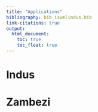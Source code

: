 ---
title: "Applications"
bibliography: bib_iswelindus.bib
link-citations: true
output:
  html_document:
    toc: true  
    toc_float: true  
---

# Indus 

# Zambezi

<!-- # Basin Delineation -->
<!-- A river basin is defined by a geographic area where all incident precipitation converted to runoff is directed towards a single outlet to the sea (or inland lake). In this work, the Indus river basin is delineated based on this hydrological definition using the [HydroBASINS](http://www.hydrosheds.org/page/hydrobasins) global dataset. HydroBASINS is a series of polygon layers that depict basin and sub-basin delineations at a global scale. Using hydrologically corrected digital elevation data from NASA's Shuttle Radar Topography Mission at 15 arc-second resolution, watersheds (or sub-basins) are delineated in a consistent manner in HydroBASINS at different scales, and a hierarchical sub-basin breakdown is created following the topological concept of the Pfafstetter coding system [@Lehner2013]. In MESSAGE-Indus, the basin is dissaggregated into sub-basins using the hierarchical breakdown to enable consistent tracking of surface water flows across the basin.  -->

<!-- Transboundary effects are a critical feature of basin management in many regions, including in the Indus where existing allocation policies (e.g., the Indus Water Treaty) are driving forces. To enable a transboundary perspective, MESSAGE-Indus further intersects the sub-basin boundaries from HydroBASINS with country administrative units from the Global Adminstrative Areas database [(GADM)](https://gadm.org/). Like HydroBASINS, GADM also features a hierarchical nesting of higher order administrative regions (e.g., provinces, districts, etc.) for some regions. The current version of MESSAGE-Indus utilizes country boundaries but also has the capabilities to zoom into the provinces of India, Pakistan and Afghanistan.  -->

<!-- The intersection of the administrative and sub-basin units results in a new classification of spatial units referred to as Basin Country Units (BCU). A reduced-form network is estimated between BCUs using flow-accumulation data from hydroBASINS at 15 arc-seconds. Namely, the direction of flow between BCUs is identified by examining the locations surrounding the maximum flow-accumulation within each BCU (i.e., the main BCU outlet) and selecting the adjacent cell within a different BCU that has greater flow-accumulation. If an adjacent cell with greater flow-accumulation can not be identified, the BCU must be an inland sink or outlet to the sea. The figure below depicts the derived BCUs and reduced form network for the Indus river basin. In total there are 24 spatial units.   -->


<!-- <center> -->
<!-- <div id="fig"> -->
<!-- ![](figures\indus_map_cmb.png) -->
<!-- <p id="figcap"> Delineation of the Indus river basin into Basin Country Units (BCU).</p> -->
<!-- </div> -->
<!-- </center> -->

<!-- <br><br> -->

<!-- # Demographics -->

<!-- MESSAGE-Indus utilizes the Shared Socioeconomic Pathways (SSP) to define demographic trajectories. The SSPs are part of a new framework that the climate change research community has adopted to facilitate the integrated analysis of future climate impacts, vulnerabilities, adaptation, and mitigation. The SSPs consist of five narratives that bridge challenges and opportunities associated with mitigation and adaptation to climate change [@ONeill2017]. Quantitative, spatially-explicit projections of population, urbanization and GDP consistent with the SSP narratives were developed in previous work [@Samir2017, @Dellink2017, @Jiang2017, @Jones2016, @Gidden2018]. These data are available at 7.5 arc-minutes covering a time span of 2010 to 2100 in decadal time-steps, and are used to parameterize socioeconomic inputs in MESSSAGE-Indus. The figure below depicts an example of the SSP projections estimated for the Indus basin delineation shown above aggregated by country for the year 2050. -->

<!-- <center> -->
<!-- <div id="fig"> -->
<!-- ![](figures\indus_barplot_ssp.png) -->
<!-- <p id="figcap"> Socioeconomic projections for the Indus basin consistent with SSP1, 2 and 5.</p> -->
<!-- </div> -->
<!-- </center> -->
<!-- <br><br> -->

<!-- # Hydro-climate -->

<!-- Hydro-climate data associated with MESSAGE-Indus is harmonized with the Community Water Model [(CWatM)](https://cwatm.github.io/). Daily run-off simulated with CWaTM is aggregated into each BCU to estimate average monthly flow into the reduced form river network introduced above. Air temperature and evapotranspiration rates are used to estimate demand intensities in the municipal sector (described in greater detail below). Evaporation rates are also used to estimate losses from reservoirs assuming a general form reservoir systems. Likewise, on-field irrigation water requirements are calculated as part of the CWaT simulation based on the modeled evapotranspiration and current cropping pattern. This data is input to MESSAGEix to define irrigation water requirements.  -->

<!-- Alternative future climate scenarios are considered by integrating hydro-climate projections consistent with the Representative Concentration Pathways (RCP) [@vanVuuren2011]. MESSAGE-Indus is thus able to explore cost-optimal pathways that adapt to climate change.  -->

<!-- Significant uncertainty is associated with the Indus hydro-climate projections. To avoid potential errors, the flows into the reduced form network are calibrated to match the historical flows considered in the Indus Water Treaty. Future climate change impacts are then imposed onto the flows by scaling the seasonal pattern changes using the projections from CWaTM. Ongoing work will consider decision-scaling methods to test a range of plausible climate futures and to identify pathways that are particular risky to Indus infrastructure planning [@Brown2012].  -->

<!-- # Demands -->

<!-- A sectoral approach is used to define demands in MESSAGE-Indus. Urban domestic, rural domestic and manufacturing water withdrawals and return-flows are exogenous parameters in the model and are estimated at 7.5 arc-minutes using the SSP demographic data described above and statistical models fit to historical national withdrawals and return-flows reported by AQUASTAT [@Parkinson2016b]. Likewise electricity demands are estimated based on statistical models fit to data from IEA, and projected forward using the SSP demographic data described above. Preliminary results aggregated across the bain are depicted below. This data will be calibrated to city- or regional-scale data in the future.  -->

<!-- <center> -->
<!-- <div id="fig"> -->
<!-- ![](figures\indus_demands.png) -->
<!-- <p id="figcap"> Projected urban and rural electricity and water demands aggregated to the basin-level.</p> -->
<!-- </div> -->
<!-- </center> -->
<!-- <br><br> -->

<!-- On-field irrigation water withdrawals are calculated with CWaTM to enable to consistent representation across the infrastructure and hydrological model. Namely, water requirements for existing crops are estimated based on growing season (kharif and rabi) using modeled evapotranspiration, crop coefficients and the soil water balance simulated in CWaTM. CWaTM also links the irrigation to groundwater recharge.These results are aggregated to the BCU-level for implementation in MESSAGEix. -->

<!-- # Water Infrastructure -->

<!-- ## Technologies -->

<!-- <p id="tabcap"> Power generation technologies considered in MESSAGE-Indus </p> 									 -->
<!-- |	Technology	|	Investment cost	            |	Fixed cost	            |	Variable cost | -->
<!-- |---------|-------------------|-------------------------------|---------------------------------------------| -->
<!-- |	Surface water diversion |	| | | -->
<!-- |	Diesel groundwater pump	  |		 | | | -->
<!-- |	Electric groundwater pump	   |		 | | |		 -->
<!-- |	Urban piped water distribution |		 | | |		  -->
<!-- |	Rural piped water distribution |		 | | |	 -->
<!-- |	Urban wastewater treatment |		 | | |	 -->
<!-- |	Rural wastewater treatment  |		 | | |	 -->
<!-- |	Urban wastewater recycling	|		 | | |	 -->
<!-- |	Rural wastewater recycling	|		 | | | -->
<!-- | Hydropower with reservoir  |		 | | | -->
<!-- | Run-of-river hydropower  |		 | | | -->
<!-- | Flood irrigation  |		 | | | -->
<!-- | Drip irrigation  |		| | | -->
<!-- | Sprinkler irrigation  |	 | | | -->

<!-- <p id="tabcap"> Inter-river and inter-basin linkages (inter-basin linkages outlets are outside the basin) </p> 	 -->
<!-- | Name | Capacity [cusecs] |	Length [km] |	Inlet Lon |	Inlet Lat |	Outlet Lon |	Outlet Lat | -->
<!-- |------|------------------------|-------------|-----------|-----------|------------|-------------| -->
<!-- | Rasul-Qadirabad |	538 |	 44 |	 73.52 |	32.68 |	73.71 |	32.34 | -->
<!-- | Qadirabad-Bulloki |	527 |	129 |	73.69 |	32.32 |	73.91 |	31.30 | -->
<!-- | Balloki-Sulemanki |	524 |	87 | 73.86 |	31.22 |	73.92 |	30.50 | -->
<!-- | Trimmu-Sidhnai | 312 | 64 |	72.15 |	31.14 |	72.19 |	30.57 | -->
<!-- | Sidhnai-Mailsi |	283 |	94 |	72.16 |	30.57 |	72.25 |	29.73 | -->
<!-- | Chashma-Jhelum |	615 |	135 |	71.38 |	32.44 |	72.22 |	31.97 | -->
<!-- | Taunsa-Panjnad |	340 |	72 | 70.85 | 30.51 | 71.37 | 30.27 | -->
<!-- | Marala-Ravi |	622 |	97 | 74.47 | 32.67 | 74.62 |	31.90 | -->
<!-- | Ravi-Bedian |	142 |	82 |	74.47 |	31.72 |	74.18 |	30.73 | -->
<!-- | Bambanwala-Ravi |	142 |	82 |	74.29 |	32.36 |	74.47 |	31.72 | -->
<!-- | Chenab-Bambanwala |	453 |	28 | 74.47 |	32.67 |	74.29 |	32.36 | -->
<!-- | Chenab-Ravi |	311 |	44 |	74.29 |	32.36 |	74.08 |	31.41 | -->
<!-- | Indira-Ghandi | 138 | 649 | 74.95 |	31.15 | - | - | -->
<!-- | Sutlej-Yamuna | 136 | 649 | 76.37 |	31.38 | - | - | -->
<!-- | Kinjhar-Karachi | 28 | 150 | 67.99 | 24.84 | - | - | -->

<!-- # Energy Infrastructure -->

<!-- <p id="tabcap"> Power generation technologies considered in MESSAGE-Indus </p> 									 -->
<!-- |	Technology	|	Investment cost	            |	Fixed cost	            |	Variable cost | -->
<!-- |---------|-------------------|-------------------------------|---------------------------------------------| -->
<!-- |	Natural gas combined-cycle |	| | | -->
<!-- |	Natural gas single-cycle	  |		 | | | -->
<!-- |	Nature gas turbine	   |		 | | |		 -->
<!-- |	Oil combined-cycle	   |		 | | |		  -->
<!-- |	Oil single-cycle	 |		 | | |	 -->
<!-- |	Oil turbine	 |		 | | |	 -->
<!-- |	Diesel genset	 |		 | | |	 -->
<!-- |	Pulverized coal  |		 | | |	 -->
<!-- |	Integrated gasification combined-cycle	 |		 | | |	 -->
<!-- |	Nuclear reactor	 |		 | | | -->
<!-- | Hydropower with reservoir  |		 | | | -->
<!-- | Run-of-river hydropower  |		 | | | -->
<!-- | Wind turbine  |		 | | | -->
<!-- | Solar photovoltaic  |		 | | | -->

<!-- <center> -->
<!-- <div id="fig"> -->
<!-- ![](figures\indus_transmission.png) -->
<!-- <p id="figcap"> Electricity transmission in the Indus from OpenStreetMap.</p> -->
<!-- </div> -->
<!-- </center> -->
<!-- <br><br> -->

<!-- ## Hydropower potential -->

<!-- | Name | Country | Lon |	Lat |	Capacity [ MW ] | Storage [ km3 ] | Opening | -->
<!-- |------|---------|-----|------|-----------------|-----------------|---------| -->
<!-- | Azad Pattan | Pakistan | 73.57 | 33.77 | 700 | - | 2022 | -->
<!-- | Patrind |	Pakistan |	73.43 |	34.34 |	150 | - | 	2017 | -->
<!-- | Gulpur | Pakistan | 73.86 | 33.46 | 102 | - | 2019 | -->
<!-- | Suki Kinari |	Pakistan |	73.54 |	34.72 |	870 | - |		2022 | -->
<!-- | Kohala | Pakistan | 73.65 | 34.20 | 1100 | - | 2025 | -->
<!-- | Athmuqam | Pakistan | 73.91 | 34.59 | 350 | - | 2020 | -->
<!-- | Golen Gol | Pakistan | 72.01 |	35.92 |	58 | - | 2018 | -->
<!-- | Mahl |	Pakistan |	73.57 |	34.92 |	590 | - |	2025 | -->
<!-- | Neelum-Jhelum | Pakistan | 73.72 | 34.39 | 968	| - | 2018 | -->
<!-- | Diamer-Bhasha | Pakistan |	73.74 |	35.52 |	4500 |	10.5 |	2023 | -->
<!-- | Tarbela Extension | Pakistan | 72.70 | 34.09 | 1410 | - | 2018 | -->
<!-- | Karot | Pakistan | 73.60 | 33.60 | 720 | - | 2021 | -->
<!-- | Kalabagh |	Pakistan |	71.61 |	32.96 |	3600 |	7.5 |	proposed | -->
<!-- | Munda | Pakistan | 71.53 | 34.35 | 740 | 0.9 | proposed | -->
<!-- | Bunji |	Pakistan |	74.62 |	35.64 |	7100 |	0.2 |	proposed | -->
<!-- | Dasu | Pakistan | 73.19 | 35.32 | 4320 | 0.8 |	2021 | -->
<!-- | Akhori |	Pakistan |	72.45 |	33.69 |	600 |	8.6 |	2025 | -->
<!-- | Azad Pattan | Pakistan | 73.57 | 33.77 | 700 | - | 2022 | -->
<!-- | Sharmai | Pakistan |	72.01 |	35.28 |	150 |	0.3 |	2023 | -->
<!-- | Kishanganga | India | 74.76 | 34.65 | 360 | - | 2018 | -->
<!-- | Sawalkote | India |	75.08 |	33.17 |	1856 | - |	proposed | -->
<!-- | Kirthai I |	India |	75.20 |	33.39 |	390	| - |	proposed | -->
<!-- | Kirthai II | India |	75.2 |	33.39 |	930 | - |	proposed | -->
<!-- | Pakal Dul |	India |	75.81 |	33.46 |	1000 |	0.1 |	proposed | -->
<!-- | Kwar  |	India |	75.83 |	33.36 |	540 | - | proposed | -->
<!-- | Kiru  |	India |	75.89 |	33.35 |	624 | - |	proposed | -->
<!-- | Bursar  |	India |	75.70 |	33.39	| 800	| 0.6	| proposed | -->
<!-- | Ujh  |	India |	75.52 |	32.56 |	212 | - |	proposed | -->
<!-- <p id="tabcap"> Recent and planned hydropower projects in the Indus </p> 	 -->

<!-- ## Wind and solar PV potential -->

<!-- Wind and solar PV potential is estimated with data from [Renewables.ninja](https://www.renewables.ninja/) [@Pfenninger2016, @Staffell2016]. The datasets provide estimates of the hourly output from wind turbines and solar PV systems at 0.05 arc-minutes (grid-cells approximately 5 km wide near the equator) from 1960-2016. An example of the data aggregated to the monthly scale for 2013 is depcited below. Total potential in each BCU is estimated using exclusion zone maps that define areas unsuitable for technology siting due to terrain slope, elevation, existing land-use (e.g., populated, forested or protected areas), distance to populated areas, and siting density [@Mentis2015, @Eurek2017].     -->

<!-- <center> -->
<!-- <div id="fig"> -->
<!-- ![](figures\renewables_indus.png) -->
<!-- <p id="figcap"> Monthly solar PV and wind capacity factor for 2013 from [Renewables.ninja](https://www.renewables.ninja/).</p> -->
<!-- </div> -->
<!-- </center> -->
<!-- <br><br> -->

<!-- # Land-use -->

<!-- # References -->
